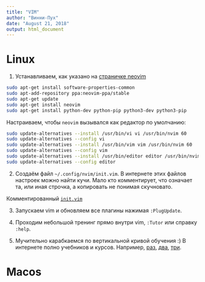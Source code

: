 ```yaml
---
title: "VIM"
author: "Винни-Пух"
date: "August 21, 2018"
output: html_document
---
```


# Linux

1. Устанавливаем, как указано на [страничке neovim](https://github.com/neovim/neovim/wiki/Installing-Neovim#ubuntu) 


```bash
sudo apt-get install software-properties-common
sudo apt-add-repository ppa:neovim-ppa/stable
sudo apt-get update
sudo apt-get install neovim
sudo apt-get install python-dev python-pip python3-dev python3-pip
```

Настраиваем, чтобы `neovim` вызывался как редактор по умолчанию:

```bash
sudo update-alternatives --install /usr/bin/vi vi /usr/bin/nvim 60
sudo update-alternatives --config vi
sudo update-alternatives --install /usr/bin/vim vim /usr/bin/nvim 60
sudo update-alternatives --config vim
sudo update-alternatives --install /usr/bin/editor editor /usr/bin/nvim 60
sudo update-alternatives --config editor
```



2. Создаём файл `~/.config/nvim/init.vim`. В интернете этих файлов настроек можно найти кучи. 
Мало кто комментирует, что означает та, или иная строчка,
а копировать не понимая скучновато.

Комментированный [`init.vim`](https://github.com/bdemeshev/installation/raw/master/init.vim)


3. Запускаем vim и обновляем все плагины нажимая `:PlugUpdate`.

4. Проходим небольшой тренинг прямо внутри vim, `:Tutor` или справку `:help`.

5. Мучительно карабкаемся по вертикальной кривой обучения :) В интернете полно учебников и курсов. Например, [раз](https://thoughtbot.com/upcase/vim), [два](https://vim-adventures.com/), [три](https://medium.com/actualize-network/how-to-learn-vim-a-four-week-plan-cd8b376a9b85).


# Macos
